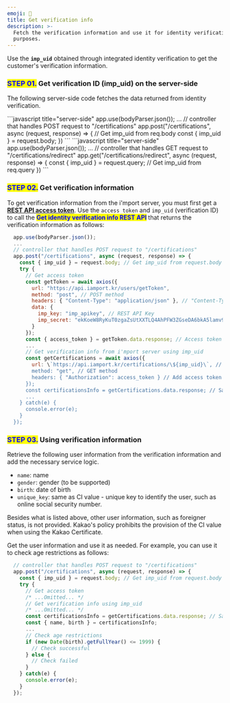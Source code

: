```yaml
---
emoji: 🤹
title: Get verification info
description: >-
  Fetch the verification information and use it for identity verification
  purposes.
---
```





Use the **`imp_uid`** obtained through integrated identity verification to get the customer's verification information.

### <mark style="color:blue;">**STEP 01.**</mark> Get verification ID (imp\_uid) on the server-side

The following server-side code fetches the data returned from identity verification.

<Tabs>
<Tab title="Node.js (popup)">
```javascript title="server-side"
app.use(bodyParser.json());
  ...
  // controller that handles POST request to "/certifications"
  app.post("/certifications", async (request, response) => {
    // Get imp_uid from req.body
    const { imp_uid } = request.body;   
})
```


</Tab>

<Tab title="Node.js (redirection)">
```javascript title="server-side"
app.use(bodyParser.json());
  ...
  // controller that handles GET request to "/certifications/redirect"
  app.get("/certifications/redirect", async (request, response) => {
    const { imp_uid } = request.query; // Get imp_uid from req.query
})
```


</Tab>
</Tabs>

### <mark style="color:blue;">**STEP 02.**</mark> Get verification information

To get verification information from the i'mport server, you must first get a [**REST API access token**](../../api/rest-api-access-token.md). Use the `access token` and `imp_uid` (verification ID) to call the <mark style="color:blue;">**Get identity verification info REST API**</mark> that returns the verification information as follows:

```javascript title="sever-side(Node.js)"
  app.use(bodyParser.json());
  ...
  // controller that handles POST request to "/certifications"
  app.post("/certifications", async (request, response) => {
    const { imp_uid } = request.body; // Get imp_uid from request.body
    try {
      // Get access token
      const getToken = await axios({
        url: "https://api.iamport.kr/users/getToken",
        method: "post", // POST method
        headers: { "Content-Type": "application/json" }, // "Content-Type": "application/json"
        data: {
          imp_key: "imp_apikey", // REST API Key
          imp_secret: "ekKoeW8RyKuT0zgaZsUtXXTLQ4AhPFW3ZGseDA6bkA5lamv9OqDMnxyeB9wqOsuO9W3Mx9YSJ4dTqJ3f" // REST API Secret
        }
      });
      const { access_token } = getToken.data.response; // Access token
      ...
      // Get verification info from i'mport server using imp_uid
      const getCertifications = await axios({
        url: \`https://api.iamport.kr/certifications/\${imp_uid}\`, // Pass imp_uid
        method: "get", // GET method
        headers: { "Authorization": access_token } // Add access token to Authorization header
      });
      const certificationsInfo = getCertifications.data.response; // Save verification info
      ...
    } catch(e) {
      console.error(e);
    }
  });
```


### <mark style="color:blue;">**STEP 03.**</mark> Using verification information

Retrieve the following user information from the verification information and add the necessary service logic.

* `name`: name
* `gender`: gender (to be supported)
* `birth`: date of birth
* `unique_key`: same as CI value - unique key to identify the user, such as online social security number.

<Hint style="info">
Besides what is listed above, other user information, such as foreigner status, is not provided. Kakao's policy prohibits the provision of the CI value when using the Kakao Certificate.

</Hint>

Get the user information and use it as needed. For example, you can use it to check age restrictions as follows:

```javascript title="Node.js"
  // controller that handles POST request to "/certifications"
  app.post("/certifications", async (request, response) => {
    const { imp_uid } = request.body; // Get imp_uid from request.body
    try {
      // Get access token
      /* ...Omitted... */
      // Get verification info using imp_uid 
      /* ...Omitted... */
      const certificationsInfo = getCertifications.data.response; // Save verification info
      const { name, birth } = certificationsInfo;
      ...
      // Check age restrictions
      if (new Date(birth).getFullYear() <= 1999) {
        // Check successful
      } else {
        // Check failed
      }
    } catch(e) {
      console.error(e);
    }
  });
```

